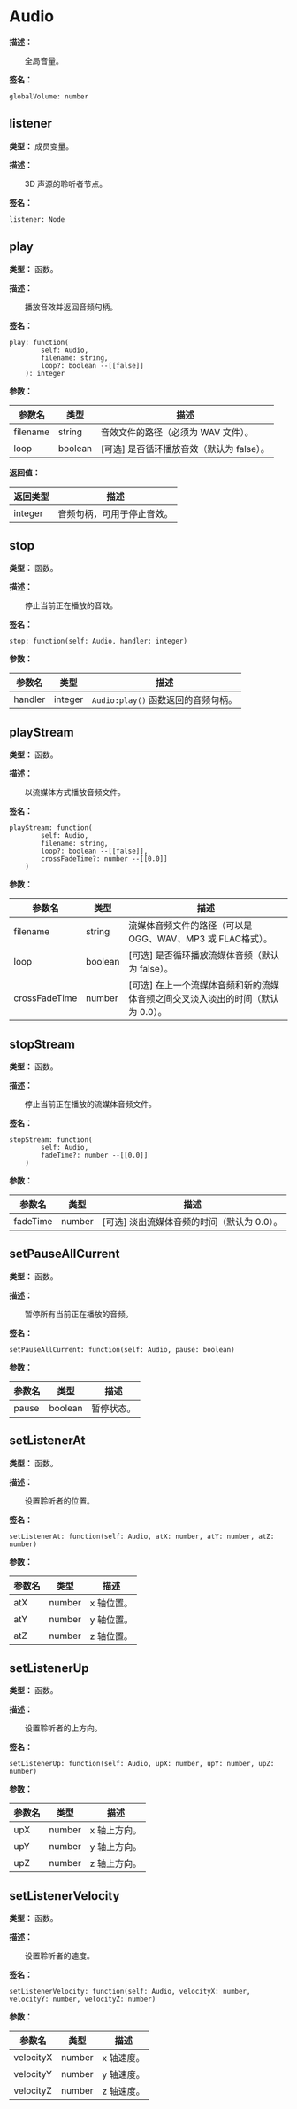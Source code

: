 # Audio

**描述：**

&emsp;&emsp;全局音量。

**签名：**
```tl
globalVolume: number
```

## listener

**类型：** 成员变量。

**描述：**

&emsp;&emsp;3D 声源的聆听者节点。

**签名：**
```tl
listener: Node
```

## play

**类型：** 函数。

**描述：**

&emsp;&emsp;播放音效并返回音频句柄。

**签名：**
```tl
play: function(
		self: Audio,
		filename: string,
		loop?: boolean --[[false]]
	): integer
```

**参数：**

| 参数名 | 类型 | 描述 |
| --- | --- | --- |
| filename | string | 音效文件的路径（必须为 WAV 文件）。 |
| loop | boolean | [可选] 是否循环播放音效（默认为 false）。 |

**返回值：**

| 返回类型 | 描述 |
| --- | --- |
| integer | 音频句柄，可用于停止音效。 |

## stop

**类型：** 函数。

**描述：**

&emsp;&emsp;停止当前正在播放的音效。

**签名：**
```tl
stop: function(self: Audio, handler: integer)
```

**参数：**

| 参数名 | 类型 | 描述 |
| --- | --- | --- |
| handler | integer | `Audio:play()` 函数返回的音频句柄。 |

## playStream

**类型：** 函数。

**描述：**

&emsp;&emsp;以流媒体方式播放音频文件。

**签名：**
```tl
playStream: function(
		self: Audio,
		filename: string,
		loop?: boolean --[[false]],
		crossFadeTime?: number --[[0.0]]
	)
```

**参数：**

| 参数名 | 类型 | 描述 |
| --- | --- | --- |
| filename | string | 流媒体音频文件的路径（可以是 OGG、WAV、MP3 或 FLAC格式）。 |
| loop | boolean | [可选] 是否循环播放流媒体音频（默认为 false）。 |
| crossFadeTime | number | [可选] 在上一个流媒体音频和新的流媒体音频之间交叉淡入淡出的时间（默认为 0.0）。 |

## stopStream

**类型：** 函数。

**描述：**

&emsp;&emsp;停止当前正在播放的流媒体音频文件。

**签名：**
```tl
stopStream: function(
		self: Audio,
		fadeTime?: number --[[0.0]]
	)
```

**参数：**

| 参数名 | 类型 | 描述 |
| --- | --- | --- |
| fadeTime | number | [可选] 淡出流媒体音频的时间（默认为 0.0）。 |

## setPauseAllCurrent

**类型：** 函数。

**描述：**

&emsp;&emsp;暂停所有当前正在播放的音频。

**签名：**
```tl
setPauseAllCurrent: function(self: Audio, pause: boolean)
```

**参数：**

| 参数名 | 类型 | 描述 |
| --- | --- | --- |
| pause | boolean | 暂停状态。 |

## setListenerAt

**类型：** 函数。

**描述：**

&emsp;&emsp;设置聆听者的位置。

**签名：**
```tl
setListenerAt: function(self: Audio, atX: number, atY: number, atZ: number)
```

**参数：**

| 参数名 | 类型 | 描述 |
| --- | --- | --- |
| atX | number | x 轴位置。 |
| atY | number | y 轴位置。 |
| atZ | number | z 轴位置。 |

## setListenerUp

**类型：** 函数。

**描述：**

&emsp;&emsp;设置聆听者的上方向。

**签名：**
```tl
setListenerUp: function(self: Audio, upX: number, upY: number, upZ: number)
```

**参数：**

| 参数名 | 类型 | 描述 |
| --- | --- | --- |
| upX | number | x 轴上方向。 |
| upY | number | y 轴上方向。 |
| upZ | number | z 轴上方向。 |

## setListenerVelocity

**类型：** 函数。

**描述：**

&emsp;&emsp;设置聆听者的速度。

**签名：**
```tl
setListenerVelocity: function(self: Audio, velocityX: number, velocityY: number, velocityZ: number)
```

**参数：**

| 参数名 | 类型 | 描述 |
| --- | --- | --- |
| velocityX | number | x 轴速度。 |
| velocityY | number | y 轴速度。 |
| velocityZ | number | z 轴速度。 |